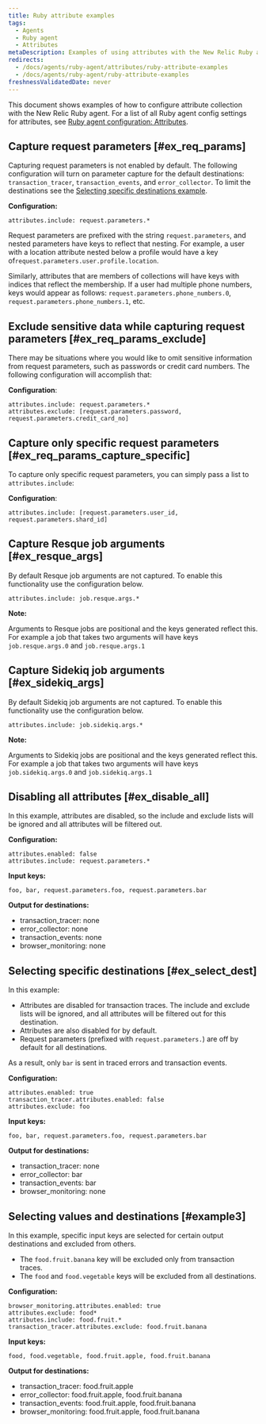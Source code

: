 ```yaml
---
title: Ruby attribute examples
tags:
  - Agents
  - Ruby agent
  - Attributes
metaDescription: Examples of using attributes with the New Relic Ruby agent.
redirects:
  - /docs/agents/ruby-agent/attributes/ruby-attribute-examples
  - /docs/agents/ruby-agent/ruby-attribute-examples
freshnessValidatedDate: never
---
```


This document shows examples of how to configure attribute collection with the New Relic Ruby agent. For a list of all Ruby agent config settings for attributes, see [Ruby agent configuration: Attributes](/docs/apm/agents/ruby-agent/configuration/ruby-agent-configuration/#attributes).

## Capture request parameters [#ex_req_params]

Capturing request parameters is not enabled by default. The following configuration will turn on parameter capture for the default destinations: `transaction_tracer`, `transaction_events`, and `error_collector`. To limit the destinations see the [Selecting specific destinations example](#ex_select_dest).

<DNT>**Configuration:**</DNT>

```
attributes.include: request.parameters.*
```

Request parameters are prefixed with the string `request.parameters`, and nested parameters have keys to reflect that nesting. For example, a user with a location attribute nested below a profile would have a key of`request.parameters.user.profile.location`.

Similarly, attributes that are members of collections will have keys with indices that reflect the membership. If a user had multiple phone numbers, keys would appear as follows: `request.parameters.phone_numbers.0`, `request.parameters.phone_numbers.1`, etc.

## Exclude sensitive data while capturing request parameters [#ex_req_params_exclude]

There may be situations where you would like to omit sensitive information from request parameters, such as passwords or credit card numbers. The following configuration will accomplish that:

<DNT>**Configuration**</DNT>:

```
attributes.include: request.parameters.*
attributes.exclude: [request.parameters.password, request.parameters.credit_card_no]
```

## Capture only specific request parameters [#ex_req_params_capture_specific]

To capture only specific request parameters, you can simply pass a list to `attributes.include`:

<DNT>**Configuration**</DNT>:

```
attributes.include: [request.parameters.user_id, request.parameters.shard_id]
```

## Capture Resque job arguments [#ex_resque_args]

By default Resque job arguments are not captured. To enable this functionality use the configuration below.

```
attributes.include: job.resque.args.*
```

<DNT>**Note:**</DNT>

Arguments to Resque jobs are positional and the keys generated reflect this. For example a job that takes two arguments will have keys `job.resque.args.0` and `job.resque.args.1`

## Capture Sidekiq job arguments [#ex_sidekiq_args]

By default Sidekiq job arguments are not captured. To enable this functionality use the configuration below.

```
attributes.include: job.sidekiq.args.*
```

<DNT>**Note:**</DNT>

Arguments to Sidekiq jobs are positional and the keys generated reflect this. For example a job that takes two arguments will have keys `job.sidekiq.args.0` and `job.sidekiq.args.1`

## Disabling all attributes [#ex_disable_all]

In this example, attributes are disabled, so the include and exclude lists will be ignored and all attributes will be filtered out.

<DNT>**Configuration:**</DNT>

```
attributes.enabled: false
attributes.include: request.parameters.*
```

<DNT>**Input keys:**</DNT>

```
foo, bar, request.parameters.foo, request.parameters.bar
```

<DNT>**Output for destinations:**</DNT>

* transaction_tracer: none
* error_collector: none
* transaction_events: none
* browser_monitoring: none

## Selecting specific destinations [#ex_select_dest]

In this example:

* Attributes are disabled for transaction traces. The include and exclude lists will be ignored, and all attributes will be filtered out for this destination.
* Attributes are also disabled for <InlinePopover type="browser" /> by default.
* Request parameters (prefixed with `request.parameters.`) are off by default for all destinations.

As a result, only `bar` is sent in traced errors and transaction events.

<DNT>**Configuration:**</DNT>

```
attributes.enabled: true
transaction_tracer.attributes.enabled: false
attributes.exclude: foo
```

<DNT>**Input keys:**</DNT>

```
foo, bar, request.parameters.foo, request.parameters.bar
```

<DNT>**Output for destinations:**</DNT>

* transaction_tracer: none
* error_collector: bar
* transaction_events: bar
* browser_monitoring: none

## Selecting values and destinations [#example3]

In this example, specific input keys are selected for certain output destinations and excluded from others.

* The `food.fruit.banana` key will be excluded only from transaction traces.
* The `food` and `food.vegetable` keys will be excluded from all destinations.

<DNT>**Configuration:**</DNT>

```
browser_monitoring.attributes.enabled: true
attributes.exclude: food*
attributes.include: food.fruit.*
transaction_tracer.attributes.exclude: food.fruit.banana
```

<DNT>**Input keys:**</DNT>

```
food, food.vegetable, food.fruit.apple, food.fruit.banana
```

<DNT>**Output for destinations:**</DNT>

* transaction_tracer: food.fruit.apple
* error_collector: food.fruit.apple, food.fruit.banana
* transaction_events: food.fruit.apple, food.fruit.banana
* browser_monitoring: food.fruit.apple, food.fruit.banana
